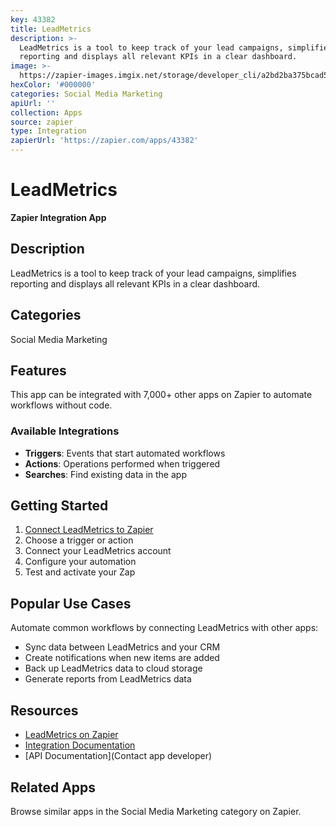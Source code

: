 ```yaml
---
key: 43382
title: LeadMetrics
description: >-
  LeadMetrics is a tool to keep track of your lead campaigns, simplifies
  reporting and displays all relevant KPIs in a clear dashboard.
image: >-
  https://zapier-images.imgix.net/storage/developer_cli/a2bd2ba375bcad5baa2bc9609b21c560.png?auto=format%2Ccompress&ixlib=python-3.0.0&q=50
hexColor: '#000000'
categories: Social Media Marketing
apiUrl: ''
collection: Apps
source: zapier
type: Integration
zapierUrl: 'https://zapier.com/apps/43382'
---
```

# LeadMetrics

**Zapier Integration App**

## Description

LeadMetrics is a tool to keep track of your lead campaigns, simplifies reporting and displays all relevant KPIs in a clear dashboard.

## Categories

Social Media Marketing

## Features

This app can be integrated with 7,000+ other apps on Zapier to automate workflows without code.

### Available Integrations

- **Triggers**: Events that start automated workflows
- **Actions**: Operations performed when triggered
- **Searches**: Find existing data in the app

## Getting Started

1. [Connect LeadMetrics to Zapier](https://zapier.com/apps/43382)
2. Choose a trigger or action
3. Connect your LeadMetrics account
4. Configure your automation
5. Test and activate your Zap

## Popular Use Cases

Automate common workflows by connecting LeadMetrics with other apps:

- Sync data between LeadMetrics and your CRM
- Create notifications when new items are added
- Back up LeadMetrics data to cloud storage
- Generate reports from LeadMetrics data

## Resources

- [LeadMetrics on Zapier](https://zapier.com/apps/43382)
- [Integration Documentation](https://zapier.com/apps/43382/integrations)
- [API Documentation](Contact app developer)

## Related Apps

Browse similar apps in the Social Media Marketing category on Zapier.
